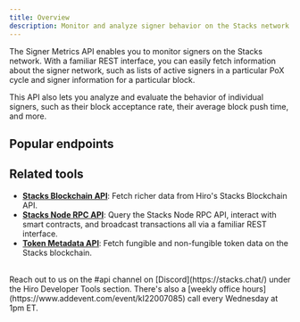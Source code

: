 ```yaml
---
title: Overview
description: Monitor and analyze signer behavior on the Stacks network.
---
```



The Signer Metrics API enables you to monitor signers on the Stacks network. With a familiar REST interface, you can easily fetch information about the signer network, such as lists of active signers in a particular PoX cycle and signer information for a particular block. 

This API also lets you analyze and evaluate the behavior of individual signers, such as their block acceptance rate, their average block push time, and more.

## Popular endpoints

<Cards>
  <SecondaryCard
    href="/stacks/signer-metrics-api/signers/pox-cycle-signers"
    title="Get a list of signers"
    description="Fetches a list of signers in a given PoX cycle."
  />
  <SecondaryCard
    href="/stacks/signer-metrics-api/blocks/aggregated-signer-information-for-a-block"
    title="Get signer information for a block"
    description="Fetches aggregated signer information for a specific block."
  />
</Cards>

## Related tools

- **[Stacks Blockchain API](/stacks/api)**: Fetch richer data from Hiro's Stacks Blockchain API.
- **[Stacks Node RPC API](/stacks/rpc-api)**: Query the Stacks Node RPC API, interact with smart contracts, and broadcast transactions all via a familiar REST interface.
- **[Token Metadata API](/stacks/token-metadata-api)**: Fetch fungible and non-fungible token data on the Stacks blockchain.

<br />

<Callout title="Need help building with the Stacks Node RPC API?" type="help">
Reach out to us on the <span className="font-bold">#api</span> channel on [Discord](https://stacks.chat/) under the Hiro Developer Tools section. There's also a [weekly office hours](https://www.addevent.com/event/kI22007085) call every Wednesday at 1pm ET.
</Callout>


